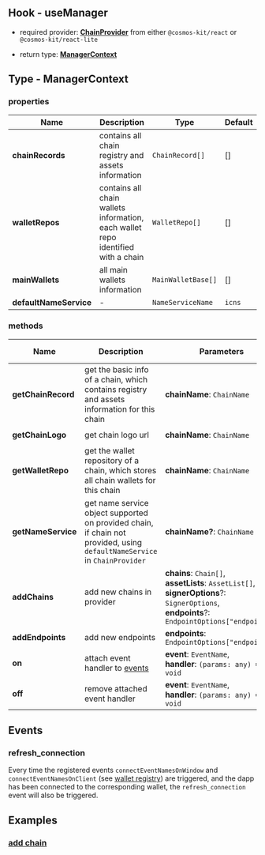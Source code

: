 ## Hook - useManager

- required provider: [**ChainProvider**](https://docs.hyperweb.io/cosmos-kit/chain-provider) from either `@cosmos-kit/react` or `@cosmos-kit/react-lite`

- return type: [**ManagerContext**](#type-managercontext)

## Type - ManagerContext

### properties

| Name                   | Description                                                                      | Type               | Default |
| ---------------------- | -------------------------------------------------------------------------------- | ------------------ | ------- |
| **chainRecords**       | contains all chain registry and assets information                               | `ChainRecord[]`    | []      |
| **walletRepos**        | contains all chain wallets information, each wallet repo identified with a chain | `WalletRepo[]`     | []      |
| **mainWallets**        | all main wallets information                                                     | `MainWalletBase[]` | []      |
| **defaultNameService** | -                                                                                | `NameServiceName`  | `icns`  |

### methods

| Name               | Description                                                                                                               | Parameters                                                                                                                                               | Return Type           | Is Async |
| ------------------ | ------------------------------------------------------------------------------------------------------------------------- | -------------------------------------------------------------------------------------------------------------------------------------------------------- | --------------------- | -------- |
| **getChainRecord** | get the basic info of a chain, which contains registry and assets information for this chain                              | **chainName**: `ChainName`                                                                                                                               | `ChainRecord`         | N        |
| **getChainLogo**   | get chain logo url                                                                                                        | **chainName**: `ChainName`                                                                                                                               | `string \| undefined` | N        |
| **getWalletRepo**  | get the wallet repository of a chain, which stores all chain wallets for this chain                                       | **chainName**: `ChainName`                                                                                                                               | `WalletRepo`          | N        |
| **getNameService** | get name service object supported on provided chain, if chain not provided, using `defaultNameService` in `ChainProvider` | **chainName?**: `ChainName`                                                                                                                              | `NameService`         | Y        |
| **addChains**      | add new chains in provider                                                                                                | **chains**: `Chain[]`,<br />**assetLists**: `AssetList[]`,<br />**signerOptions**?: `SignerOptions`,<br />**endpoints**?: `EndpointOptions["endpoints"]` | `void`                | N        |
| **addEndpoints**   | add new endpoints                                                                                                         | **endpoints**: `EndpointOptions["endpoints"]`                                                                                                            | `void`                | N        |
| **on**             | attach event handler to [events](#events)                                                                                 | **event**: `EventName`,<br />**handler**: `(params: any) => void`                                                                                        | `void`                | N        |
| **off**            | remove attached event handler                                                                                             | **event**: `EventName`,<br />**handler**: `(params: any) => void`                                                                                        | `void`                | N        |

## Events

### refresh_connection

Every time the registered events `connectEventNamesOnWindow` and `connectEventNamesOnClient` (see [wallet registry](https://docs.hyperweb.io/cosmos-kit/integrating-wallets/adding-new-wallets#optional-properties)) are triggered, and the dapp has been connected to the corresponding wallet, the `refresh_connection` event will also be triggered.

## Examples

### [add chain](https://github.com/hyperweb-io/cosmos-kit/blob/main/packages/example/pages/add-chain.tsx)
